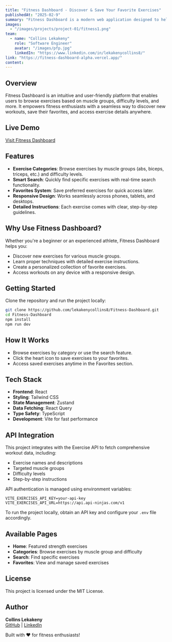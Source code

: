 ```yaml
---
title: "Fitness Dashboard - Discover & Save Your Favorite Exercises"
publishedAt: "2025-02-9"
summary: "Fitness Dashboard is a modern web application designed to help users explore, search, and save their favorite exercises. Built with React and optimized for both desktop and mobile devices, it enhances the fitness journey with smart search, personalized favorites, and detailed exercise instructions."
images:
  - "/images/projects/project-01/fitness1.png"
team:
  - name: "Collins Lekakeny"
    role: "Software Engineer"
    avatar: "/images/pfp.jpg"
    linkedIn: "https://www.linkedin.com/in/lekakenycollins8/"
link: "https://fitness-dashboard-alpha.vercel.app/"
content:
---
```


## Overview

Fitness Dashboard is an intuitive and user-friendly platform that enables users to browse exercises based on muscle groups, difficulty levels, and more. It empowers fitness enthusiasts with a seamless way to discover new workouts, save their favorites, and access exercise details anywhere.

## Live Demo

[Visit Fitness Dashboard](https://fitness-dashboard.vercel.app/)

## Features

- **Exercise Categories**: Browse exercises by muscle groups (abs, biceps, triceps, etc.) and difficulty levels.
- **Smart Search**: Quickly find specific exercises with real-time search functionality.
- **Favorites System**: Save preferred exercises for quick access later.
- **Responsive Design**: Works seamlessly across phones, tablets, and desktops.
- **Detailed Instructions**: Each exercise comes with clear, step-by-step guidelines.

## Why Use Fitness Dashboard?

Whether you're a beginner or an experienced athlete, Fitness Dashboard helps you:

- Discover new exercises for various muscle groups.
- Learn proper techniques with detailed exercise instructions.
- Create a personalized collection of favorite exercises.
- Access workouts on any device with a responsive design.

## Getting Started

Clone the repository and run the project locally:

```bash
git clone https://github.com/lekakenycollins8/Fitness-Dashboard.git
cd Fitness-Dashboard
npm install
npm run dev
```

## How It Works

- Browse exercises by category or use the search feature.
- Click the heart icon to save exercises to your favorites.
- Access saved exercises anytime in the Favorites section.

## Tech Stack

- **Frontend**: React
- **Styling**: Tailwind CSS
- **State Management**: Zustand
- **Data Fetching**: React Query
- **Type Safety**: TypeScript
- **Development**: Vite for fast performance

## API Integration

This project integrates with the Exercise API to fetch comprehensive workout data, including:

- Exercise names and descriptions
- Targeted muscle groups
- Difficulty levels
- Step-by-step instructions

API authentication is managed using environment variables:

```env
VITE_EXERCISES_API_KEY=your-api-key
VITE_EXERCISES_API_URL=https://api.api-ninjas.com/v1
```

To run the project locally, obtain an API key and configure your `.env` file accordingly.

## Available Pages

- **Home**: Featured strength exercises
- **Categories**: Browse exercises by muscle group and difficulty
- **Search**: Find specific exercises
- **Favorites**: View and manage saved exercises

## License

This project is licensed under the MIT License.

## Author

**Collins Lekakeny**  
[GitHub](https://github.com/lekakenycollins8) | [LinkedIn](https://www.linkedin.com/in/lekakenycollins8/)

Built with ❤️ for fitness enthusiasts!
```